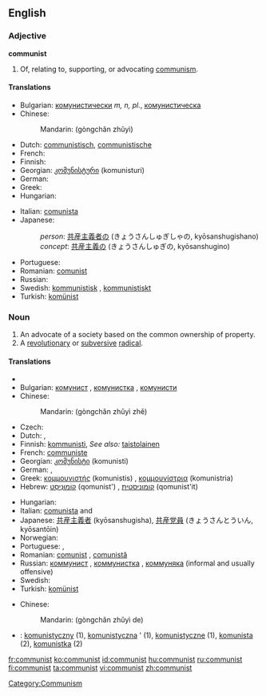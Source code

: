 {{see|Communist}}
==English==

===Adjective===
'''communist'''

# Of, relating to, supporting, or advocating [[communism]].

====Translations====
{{trans-top|of or relating to communism}}
* Bulgarian: [[комунистически]] ''m, n, pl.'', [[комунистическа]] {{f}}
* Chinese:
*: Mandarin: {{zh-ts|[[共產主義]]|[[共产主义]]}} (gòngchǎn zhǔyì)
* Dutch: [[communistisch]], [[communistische]]
* French: {{t+|fr|communiste|m|f}}
* Finnish: {{t-|fi|kommunistinen}}
* Georgian: [[კომუნისტური]] (komunisturi)
* German: {{t+|de|kommunistisch}}
* Greek: {{t+|el|κομμουνιστικός|m|tr=komunistikos|sc=Grek}}
* Hungarian: {{t|hu|kommunista}}
{{trans-mid}}
* Italian: [[comunista]] {{m|f}}
* Japanese:
*: ''person'': [[共産主義者]]の (きょうさんしゅぎしゃの, kyōsanshugishano)
*: ''concept'': [[共産主義]]の (きょうさんしゅぎの, kyōsanshugino)
* Portuguese: {{t+|pt|comunista|c}}
* Romanian: [[comunist]]
* Russian: {{t+|ru|коммунистический|sc=Cyrl}}
* Swedish: [[kommunistisk]] {{c}}, [[kommunistiskt]] {{n}}
* Turkish: [[komünist]]
{{trans-bottom}}

===Noun===
{{en-noun}}

# An advocate of a society based on the common ownership of property.
# A [[revolutionary]] or [[subversive]] [[radical]].

====Translations====
{{trans-top|person who follows a communist or Marxist-Leninist philosophy}}
* {{trreq|Armenian}}
* Bulgarian: [[комунист]] {{m}}, [[комунистка]] {{f}}, [[комунисти]] {{p}}
* Chinese:
*: Mandarin: {{zh-ts|[[共產主義]][[者]]|[[共产主义]][[者]]}} (gòngchǎn zhǔyì zhě)
* Czech: {{t+|cs|komunista|f}}
* Dutch: {{t-|nl|communist|m}}, {{t+|nl|communiste|f}}
* Finnish: [[kommunisti]], ''See also:'' [[taistolainen]]
* French: [[communiste]] {{m|f}}
* Georgian: [[კომუნისტი]] (komunisti)
* German: {{t+|de|Kommunist|m}}, {{t+|de|Kommunistin|f}}
* Greek: [[κομμουνιστής]] (komunistis) {{m}}, [[κομμουνίστρια]] (komunistria) {{f}}
* Hebrew: [[קומוניסט|קוֹמוּנִיסְט]] (qomunist') {{m}}, [[קומוניסטית]] (qomunist'it) {{f}}
{{trans-mid}}
* Hungarian: {{t|hu|kommunista}}
* Italian: [[comunista]] {{m}} and {{f}}
* Japanese: [[共産主義者]] (kyōsanshugisha), [[共産党員]] (きょうさんとういん, kyōsantōin)
* Norwegian: {{t-|no|kommunist|m}}
* Portuguese: {{t+|pt|comunista|c}}, {{t-|pt|marxista|c}}
* Romanian: [[comunist]] {{m}}, [[comunistă]] {{f}}
* Russian: [[коммунист]] {{m}}, [[коммунистка]] {{f}}, [[коммуняка]] {{m}} (informal and usually offensive)
* Swedish: {{t-|sv|kommunist|c}}
* Turkish: [[komünist]]
{{trans-bottom}}

{{trans-top|revolutionary or subversive radical}}
* Chinese:
*: Mandarin: {{zh-ts|[[共產主義]]的|[[共产主义]]的}} (gòngchǎn zhǔyì de)
{{trans-mid}}
{{trans-bottom}}

{{checktrans-top}}
<!--Remove this section once all of the translations below have been moved into the tables above.-->
{{checktrans}}
* {{ttbc|Polish}}: [[komunistyczny]] {{m}} (1), [[komunistyczna]] {{f}}' (1), [[komunistyczne]] {{n}} (1), [[komunista]] {{m}} (2), [[komunistka]] {{f}} (2)
{{trans-bottom}}

[[Category:Communism]]

[[fr:communist]]
[[ko:communist]]
[[id:communist]]
[[hu:communist]]
[[ru:communist]]
[[fi:communist]]
[[ta:communist]]
[[vi:communist]]
[[zh:communist]]